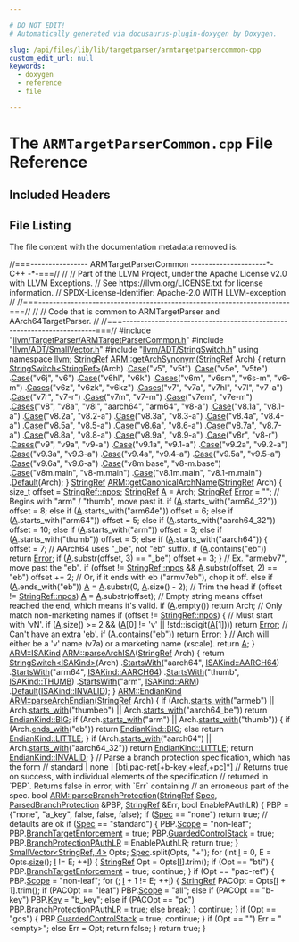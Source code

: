 ```yaml
---

# DO NOT EDIT!
# Automatically generated via docusaurus-plugin-doxygen by Doxygen.

slug: /api/files/lib/lib/targetparser/armtargetparsercommon-cpp
custom_edit_url: null
keywords:
  - doxygen
  - reference
  - file

---
```





# The `ARMTargetParserCommon.cpp` File Reference

<DoxygenPage pluginConfig={pluginConfig}>



## Included Headers

<IncludesList>
<IncludesListItem
  filePath="llvm/TargetParser/ARMTargetParserCommon.h"
  permalink="/docs/api/files/include/include/llvm/include/llvm/targetparser/armtargetparsercommon-h"
  isLocal="true" />
<IncludesListItem
  filePath="llvm/ADT/SmallVector.h"
  permalink="/docs/api/files/include/include/llvm/include/llvm/adt/smallvector-h"
  isLocal="true" />
<IncludesListItem
  filePath="llvm/ADT/StringSwitch.h"
  permalink="/docs/api/files/include/include/llvm/include/llvm/adt/stringswitch-h"
  isLocal="true" />
</IncludesList>


## File Listing

The file content with the documentation metadata removed is:

<ProgramListing>

<Link id="l00001" /><CodeLine lineNumber="1"><span class="doxyHighlightComment">//===---------------- ARMTargetParserCommon ---------------------&#42;- C++ -&#42;-===//</span></CodeLine>
<Link id="l00002" /><CodeLine lineNumber="2"><span class="doxyHighlightComment">//</span></CodeLine>
<Link id="l00003" /><CodeLine lineNumber="3"><span class="doxyHighlightComment">// Part of the LLVM Project, under the Apache License v2.0 with LLVM Exceptions.</span></CodeLine>
<Link id="l00004" /><CodeLine lineNumber="4"><span class="doxyHighlightComment">// See https://llvm.org/LICENSE.txt for license information.</span></CodeLine>
<Link id="l00005" /><CodeLine lineNumber="5"><span class="doxyHighlightComment">// SPDX-License-Identifier: Apache-2.0 WITH LLVM-exception</span></CodeLine>
<Link id="l00006" /><CodeLine lineNumber="6"><span class="doxyHighlightComment">//</span></CodeLine>
<Link id="l00007" /><CodeLine lineNumber="7"><span class="doxyHighlightComment">//===----------------------------------------------------------------------===//</span></CodeLine>
<Link id="l00008" /><CodeLine lineNumber="8"><span class="doxyHighlightComment">//</span></CodeLine>
<Link id="l00009" /><CodeLine lineNumber="9"><span class="doxyHighlightComment">// Code that is common to ARMTargetParser and AArch64TargetParser.</span></CodeLine>
<Link id="l00010" /><CodeLine lineNumber="10"><span class="doxyHighlightComment">//</span></CodeLine>
<Link id="l00011" /><CodeLine lineNumber="11"><span class="doxyHighlightComment">//===----------------------------------------------------------------------===//</span></CodeLine>
<Link id="l00012" /><CodeLine lineNumber="12"></CodeLine>
<Link id="l00013" /><CodeLine lineNumber="13"><span class="doxyHighlightPreprocessor">#include &quot;<a href="/docs/api/files/include/include/llvm/include/llvm/targetparser/armtargetparsercommon-h">llvm/TargetParser/ARMTargetParserCommon.h</a>&quot;</span></CodeLine>
<Link id="l00014" /><CodeLine lineNumber="14"><span class="doxyHighlightPreprocessor">#include &quot;<a href="/docs/api/files/include/include/llvm/include/llvm/adt/smallvector-h">llvm/ADT/SmallVector.h</a>&quot;</span></CodeLine>
<Link id="l00015" /><CodeLine lineNumber="15"><span class="doxyHighlightPreprocessor">#include &quot;<a href="/docs/api/files/include/include/llvm/include/llvm/adt/stringswitch-h">llvm/ADT/StringSwitch.h</a>&quot;</span></CodeLine>
<Link id="l00016" /><CodeLine lineNumber="16"></CodeLine>
<Link id="l00017" /><CodeLine lineNumber="17"><span class="doxyHighlightKeyword">using namespace </span><span class="doxyHighlight"><a href="/docs/api/namespaces/llvm">llvm</a>;</span></CodeLine>
<Link id="l00018" /><CodeLine lineNumber="18"></CodeLine>
<Link id="l00019" /><CodeLine lineNumber="19" lineLink="/docs/api/namespaces/llvm/arm/#a7eedaf9c3e17742875752a729cab56f7"><span class="doxyHighlight"><a href="/docs/api/classes/llvm/stringref">StringRef</a> <a href="/docs/api/namespaces/llvm/arm/#a7eedaf9c3e17742875752a729cab56f7">ARM::getArchSynonym</a>(<a href="/docs/api/classes/llvm/stringref">StringRef</a> Arch) &#123;</span></CodeLine>
<Link id="l00020" /><CodeLine lineNumber="20"><span class="doxyHighlight">  </span><span class="doxyHighlightKeywordFlow">return</span><span class="doxyHighlight"> <a href="/docs/api/classes/llvm/stringswitch">StringSwitch&lt;StringRef&gt;</a>(Arch)</span></CodeLine>
<Link id="l00021" /><CodeLine lineNumber="21"><span class="doxyHighlight">      .<a href="/docs/api/classes/llvm/stringswitch/#a3de12858bdbbd0b3da179d508ff2be75">Case</a>(</span><span class="doxyHighlightStringLiteral">&quot;v5&quot;</span><span class="doxyHighlight">, </span><span class="doxyHighlightStringLiteral">&quot;v5t&quot;</span><span class="doxyHighlight">)</span></CodeLine>
<Link id="l00022" /><CodeLine lineNumber="22"><span class="doxyHighlight">      .<a href="/docs/api/classes/llvm/stringswitch/#a3de12858bdbbd0b3da179d508ff2be75">Case</a>(</span><span class="doxyHighlightStringLiteral">&quot;v5e&quot;</span><span class="doxyHighlight">, </span><span class="doxyHighlightStringLiteral">&quot;v5te&quot;</span><span class="doxyHighlight">)</span></CodeLine>
<Link id="l00023" /><CodeLine lineNumber="23"><span class="doxyHighlight">      .<a href="/docs/api/classes/llvm/stringswitch/#a3de12858bdbbd0b3da179d508ff2be75">Case</a>(</span><span class="doxyHighlightStringLiteral">&quot;v6j&quot;</span><span class="doxyHighlight">, </span><span class="doxyHighlightStringLiteral">&quot;v6&quot;</span><span class="doxyHighlight">)</span></CodeLine>
<Link id="l00024" /><CodeLine lineNumber="24"><span class="doxyHighlight">      .<a href="/docs/api/classes/llvm/stringswitch/#a3de12858bdbbd0b3da179d508ff2be75">Case</a>(</span><span class="doxyHighlightStringLiteral">&quot;v6hl&quot;</span><span class="doxyHighlight">, </span><span class="doxyHighlightStringLiteral">&quot;v6k&quot;</span><span class="doxyHighlight">)</span></CodeLine>
<Link id="l00025" /><CodeLine lineNumber="25"><span class="doxyHighlight">      .<a href="/docs/api/classes/llvm/stringswitch/#aa13f802513b39e1e2a7650011e5651d7">Cases</a>(</span><span class="doxyHighlightStringLiteral">&quot;v6m&quot;</span><span class="doxyHighlight">, </span><span class="doxyHighlightStringLiteral">&quot;v6sm&quot;</span><span class="doxyHighlight">, </span><span class="doxyHighlightStringLiteral">&quot;v6s-m&quot;</span><span class="doxyHighlight">, </span><span class="doxyHighlightStringLiteral">&quot;v6-m&quot;</span><span class="doxyHighlight">)</span></CodeLine>
<Link id="l00026" /><CodeLine lineNumber="26"><span class="doxyHighlight">      .<a href="/docs/api/classes/llvm/stringswitch/#aa13f802513b39e1e2a7650011e5651d7">Cases</a>(</span><span class="doxyHighlightStringLiteral">&quot;v6z&quot;</span><span class="doxyHighlight">, </span><span class="doxyHighlightStringLiteral">&quot;v6zk&quot;</span><span class="doxyHighlight">, </span><span class="doxyHighlightStringLiteral">&quot;v6kz&quot;</span><span class="doxyHighlight">)</span></CodeLine>
<Link id="l00027" /><CodeLine lineNumber="27"><span class="doxyHighlight">      .<a href="/docs/api/classes/llvm/stringswitch/#aa13f802513b39e1e2a7650011e5651d7">Cases</a>(</span><span class="doxyHighlightStringLiteral">&quot;v7&quot;</span><span class="doxyHighlight">, </span><span class="doxyHighlightStringLiteral">&quot;v7a&quot;</span><span class="doxyHighlight">, </span><span class="doxyHighlightStringLiteral">&quot;v7hl&quot;</span><span class="doxyHighlight">, </span><span class="doxyHighlightStringLiteral">&quot;v7l&quot;</span><span class="doxyHighlight">, </span><span class="doxyHighlightStringLiteral">&quot;v7-a&quot;</span><span class="doxyHighlight">)</span></CodeLine>
<Link id="l00028" /><CodeLine lineNumber="28"><span class="doxyHighlight">      .<a href="/docs/api/classes/llvm/stringswitch/#a3de12858bdbbd0b3da179d508ff2be75">Case</a>(</span><span class="doxyHighlightStringLiteral">&quot;v7r&quot;</span><span class="doxyHighlight">, </span><span class="doxyHighlightStringLiteral">&quot;v7-r&quot;</span><span class="doxyHighlight">)</span></CodeLine>
<Link id="l00029" /><CodeLine lineNumber="29"><span class="doxyHighlight">      .<a href="/docs/api/classes/llvm/stringswitch/#a3de12858bdbbd0b3da179d508ff2be75">Case</a>(</span><span class="doxyHighlightStringLiteral">&quot;v7m&quot;</span><span class="doxyHighlight">, </span><span class="doxyHighlightStringLiteral">&quot;v7-m&quot;</span><span class="doxyHighlight">)</span></CodeLine>
<Link id="l00030" /><CodeLine lineNumber="30"><span class="doxyHighlight">      .<a href="/docs/api/classes/llvm/stringswitch/#a3de12858bdbbd0b3da179d508ff2be75">Case</a>(</span><span class="doxyHighlightStringLiteral">&quot;v7em&quot;</span><span class="doxyHighlight">, </span><span class="doxyHighlightStringLiteral">&quot;v7e-m&quot;</span><span class="doxyHighlight">)</span></CodeLine>
<Link id="l00031" /><CodeLine lineNumber="31"><span class="doxyHighlight">      .<a href="/docs/api/classes/llvm/stringswitch/#aa13f802513b39e1e2a7650011e5651d7">Cases</a>(</span><span class="doxyHighlightStringLiteral">&quot;v8&quot;</span><span class="doxyHighlight">, </span><span class="doxyHighlightStringLiteral">&quot;v8a&quot;</span><span class="doxyHighlight">, </span><span class="doxyHighlightStringLiteral">&quot;v8l&quot;</span><span class="doxyHighlight">, </span><span class="doxyHighlightStringLiteral">&quot;aarch64&quot;</span><span class="doxyHighlight">, </span><span class="doxyHighlightStringLiteral">&quot;arm64&quot;</span><span class="doxyHighlight">, </span><span class="doxyHighlightStringLiteral">&quot;v8-a&quot;</span><span class="doxyHighlight">)</span></CodeLine>
<Link id="l00032" /><CodeLine lineNumber="32"><span class="doxyHighlight">      .<a href="/docs/api/classes/llvm/stringswitch/#a3de12858bdbbd0b3da179d508ff2be75">Case</a>(</span><span class="doxyHighlightStringLiteral">&quot;v8.1a&quot;</span><span class="doxyHighlight">, </span><span class="doxyHighlightStringLiteral">&quot;v8.1-a&quot;</span><span class="doxyHighlight">)</span></CodeLine>
<Link id="l00033" /><CodeLine lineNumber="33"><span class="doxyHighlight">      .<a href="/docs/api/classes/llvm/stringswitch/#a3de12858bdbbd0b3da179d508ff2be75">Case</a>(</span><span class="doxyHighlightStringLiteral">&quot;v8.2a&quot;</span><span class="doxyHighlight">, </span><span class="doxyHighlightStringLiteral">&quot;v8.2-a&quot;</span><span class="doxyHighlight">)</span></CodeLine>
<Link id="l00034" /><CodeLine lineNumber="34"><span class="doxyHighlight">      .<a href="/docs/api/classes/llvm/stringswitch/#a3de12858bdbbd0b3da179d508ff2be75">Case</a>(</span><span class="doxyHighlightStringLiteral">&quot;v8.3a&quot;</span><span class="doxyHighlight">, </span><span class="doxyHighlightStringLiteral">&quot;v8.3-a&quot;</span><span class="doxyHighlight">)</span></CodeLine>
<Link id="l00035" /><CodeLine lineNumber="35"><span class="doxyHighlight">      .<a href="/docs/api/classes/llvm/stringswitch/#a3de12858bdbbd0b3da179d508ff2be75">Case</a>(</span><span class="doxyHighlightStringLiteral">&quot;v8.4a&quot;</span><span class="doxyHighlight">, </span><span class="doxyHighlightStringLiteral">&quot;v8.4-a&quot;</span><span class="doxyHighlight">)</span></CodeLine>
<Link id="l00036" /><CodeLine lineNumber="36"><span class="doxyHighlight">      .<a href="/docs/api/classes/llvm/stringswitch/#a3de12858bdbbd0b3da179d508ff2be75">Case</a>(</span><span class="doxyHighlightStringLiteral">&quot;v8.5a&quot;</span><span class="doxyHighlight">, </span><span class="doxyHighlightStringLiteral">&quot;v8.5-a&quot;</span><span class="doxyHighlight">)</span></CodeLine>
<Link id="l00037" /><CodeLine lineNumber="37"><span class="doxyHighlight">      .<a href="/docs/api/classes/llvm/stringswitch/#a3de12858bdbbd0b3da179d508ff2be75">Case</a>(</span><span class="doxyHighlightStringLiteral">&quot;v8.6a&quot;</span><span class="doxyHighlight">, </span><span class="doxyHighlightStringLiteral">&quot;v8.6-a&quot;</span><span class="doxyHighlight">)</span></CodeLine>
<Link id="l00038" /><CodeLine lineNumber="38"><span class="doxyHighlight">      .<a href="/docs/api/classes/llvm/stringswitch/#a3de12858bdbbd0b3da179d508ff2be75">Case</a>(</span><span class="doxyHighlightStringLiteral">&quot;v8.7a&quot;</span><span class="doxyHighlight">, </span><span class="doxyHighlightStringLiteral">&quot;v8.7-a&quot;</span><span class="doxyHighlight">)</span></CodeLine>
<Link id="l00039" /><CodeLine lineNumber="39"><span class="doxyHighlight">      .<a href="/docs/api/classes/llvm/stringswitch/#a3de12858bdbbd0b3da179d508ff2be75">Case</a>(</span><span class="doxyHighlightStringLiteral">&quot;v8.8a&quot;</span><span class="doxyHighlight">, </span><span class="doxyHighlightStringLiteral">&quot;v8.8-a&quot;</span><span class="doxyHighlight">)</span></CodeLine>
<Link id="l00040" /><CodeLine lineNumber="40"><span class="doxyHighlight">      .<a href="/docs/api/classes/llvm/stringswitch/#a3de12858bdbbd0b3da179d508ff2be75">Case</a>(</span><span class="doxyHighlightStringLiteral">&quot;v8.9a&quot;</span><span class="doxyHighlight">, </span><span class="doxyHighlightStringLiteral">&quot;v8.9-a&quot;</span><span class="doxyHighlight">)</span></CodeLine>
<Link id="l00041" /><CodeLine lineNumber="41"><span class="doxyHighlight">      .<a href="/docs/api/classes/llvm/stringswitch/#a3de12858bdbbd0b3da179d508ff2be75">Case</a>(</span><span class="doxyHighlightStringLiteral">&quot;v8r&quot;</span><span class="doxyHighlight">, </span><span class="doxyHighlightStringLiteral">&quot;v8-r&quot;</span><span class="doxyHighlight">)</span></CodeLine>
<Link id="l00042" /><CodeLine lineNumber="42"><span class="doxyHighlight">      .<a href="/docs/api/classes/llvm/stringswitch/#aa13f802513b39e1e2a7650011e5651d7">Cases</a>(</span><span class="doxyHighlightStringLiteral">&quot;v9&quot;</span><span class="doxyHighlight">, </span><span class="doxyHighlightStringLiteral">&quot;v9a&quot;</span><span class="doxyHighlight">, </span><span class="doxyHighlightStringLiteral">&quot;v9-a&quot;</span><span class="doxyHighlight">)</span></CodeLine>
<Link id="l00043" /><CodeLine lineNumber="43"><span class="doxyHighlight">      .<a href="/docs/api/classes/llvm/stringswitch/#a3de12858bdbbd0b3da179d508ff2be75">Case</a>(</span><span class="doxyHighlightStringLiteral">&quot;v9.1a&quot;</span><span class="doxyHighlight">, </span><span class="doxyHighlightStringLiteral">&quot;v9.1-a&quot;</span><span class="doxyHighlight">)</span></CodeLine>
<Link id="l00044" /><CodeLine lineNumber="44"><span class="doxyHighlight">      .<a href="/docs/api/classes/llvm/stringswitch/#a3de12858bdbbd0b3da179d508ff2be75">Case</a>(</span><span class="doxyHighlightStringLiteral">&quot;v9.2a&quot;</span><span class="doxyHighlight">, </span><span class="doxyHighlightStringLiteral">&quot;v9.2-a&quot;</span><span class="doxyHighlight">)</span></CodeLine>
<Link id="l00045" /><CodeLine lineNumber="45"><span class="doxyHighlight">      .<a href="/docs/api/classes/llvm/stringswitch/#a3de12858bdbbd0b3da179d508ff2be75">Case</a>(</span><span class="doxyHighlightStringLiteral">&quot;v9.3a&quot;</span><span class="doxyHighlight">, </span><span class="doxyHighlightStringLiteral">&quot;v9.3-a&quot;</span><span class="doxyHighlight">)</span></CodeLine>
<Link id="l00046" /><CodeLine lineNumber="46"><span class="doxyHighlight">      .<a href="/docs/api/classes/llvm/stringswitch/#a3de12858bdbbd0b3da179d508ff2be75">Case</a>(</span><span class="doxyHighlightStringLiteral">&quot;v9.4a&quot;</span><span class="doxyHighlight">, </span><span class="doxyHighlightStringLiteral">&quot;v9.4-a&quot;</span><span class="doxyHighlight">)</span></CodeLine>
<Link id="l00047" /><CodeLine lineNumber="47"><span class="doxyHighlight">      .<a href="/docs/api/classes/llvm/stringswitch/#a3de12858bdbbd0b3da179d508ff2be75">Case</a>(</span><span class="doxyHighlightStringLiteral">&quot;v9.5a&quot;</span><span class="doxyHighlight">, </span><span class="doxyHighlightStringLiteral">&quot;v9.5-a&quot;</span><span class="doxyHighlight">)</span></CodeLine>
<Link id="l00048" /><CodeLine lineNumber="48"><span class="doxyHighlight">      .<a href="/docs/api/classes/llvm/stringswitch/#a3de12858bdbbd0b3da179d508ff2be75">Case</a>(</span><span class="doxyHighlightStringLiteral">&quot;v9.6a&quot;</span><span class="doxyHighlight">, </span><span class="doxyHighlightStringLiteral">&quot;v9.6-a&quot;</span><span class="doxyHighlight">)</span></CodeLine>
<Link id="l00049" /><CodeLine lineNumber="49"><span class="doxyHighlight">      .<a href="/docs/api/classes/llvm/stringswitch/#a3de12858bdbbd0b3da179d508ff2be75">Case</a>(</span><span class="doxyHighlightStringLiteral">&quot;v8m.base&quot;</span><span class="doxyHighlight">, </span><span class="doxyHighlightStringLiteral">&quot;v8-m.base&quot;</span><span class="doxyHighlight">)</span></CodeLine>
<Link id="l00050" /><CodeLine lineNumber="50"><span class="doxyHighlight">      .<a href="/docs/api/classes/llvm/stringswitch/#a3de12858bdbbd0b3da179d508ff2be75">Case</a>(</span><span class="doxyHighlightStringLiteral">&quot;v8m.main&quot;</span><span class="doxyHighlight">, </span><span class="doxyHighlightStringLiteral">&quot;v8-m.main&quot;</span><span class="doxyHighlight">)</span></CodeLine>
<Link id="l00051" /><CodeLine lineNumber="51"><span class="doxyHighlight">      .<a href="/docs/api/classes/llvm/stringswitch/#a3de12858bdbbd0b3da179d508ff2be75">Case</a>(</span><span class="doxyHighlightStringLiteral">&quot;v8.1m.main&quot;</span><span class="doxyHighlight">, </span><span class="doxyHighlightStringLiteral">&quot;v8.1-m.main&quot;</span><span class="doxyHighlight">)</span></CodeLine>
<Link id="l00052" /><CodeLine lineNumber="52"><span class="doxyHighlight">      .<a href="/docs/api/classes/llvm/stringswitch/#a7f0e82e8a818ca43926fceb49be81661">Default</a>(Arch);</span></CodeLine>
<Link id="l00053" /><CodeLine lineNumber="53"><span class="doxyHighlight">&#125;</span></CodeLine>
<Link id="l00054" /><CodeLine lineNumber="54"></CodeLine>
<Link id="l00055" /><CodeLine lineNumber="55" lineLink="/docs/api/namespaces/llvm/arm/#a115dd532d6538ed40f42a625343126cc"><span class="doxyHighlight"><a href="/docs/api/classes/llvm/stringref">StringRef</a> <a href="/docs/api/namespaces/llvm/arm/#a115dd532d6538ed40f42a625343126cc">ARM::getCanonicalArchName</a>(<a href="/docs/api/classes/llvm/stringref">StringRef</a> Arch) &#123;</span></CodeLine>
<Link id="l00056" /><CodeLine lineNumber="56"><span class="doxyHighlight">  </span><span class="doxyHighlightKeywordType">size&#95;t</span><span class="doxyHighlight"> offset = <a href="/docs/api/classes/llvm/stringref/#ad0f54a163ac500b144590640c6f1eb6b">StringRef::npos</a>;</span></CodeLine>
<Link id="l00057" /><CodeLine lineNumber="57"><span class="doxyHighlight">  <a href="/docs/api/classes/llvm/stringref">StringRef</a> <a href="/docs/api/namespaces/llvm/arm/#ac2456158e5acb44477d8ecfa2d04dbdea7fc56270e7a70fa81a5935b72eacbe29">A</a> = Arch;</span></CodeLine>
<Link id="l00058" /><CodeLine lineNumber="58"><span class="doxyHighlight">  <a href="/docs/api/classes/llvm/stringref">StringRef</a> <a href="/docs/api/classes/llvm/error">Error</a> = </span><span class="doxyHighlightStringLiteral">&quot;&quot;</span><span class="doxyHighlight">;</span></CodeLine>
<Link id="l00059" /><CodeLine lineNumber="59"></CodeLine>
<Link id="l00060" /><CodeLine lineNumber="60"><span class="doxyHighlight">  </span><span class="doxyHighlightComment">// Begins with &quot;arm&quot; / &quot;thumb&quot;, move past it.</span></CodeLine>
<Link id="l00061" /><CodeLine lineNumber="61"><span class="doxyHighlight">  </span><span class="doxyHighlightKeywordFlow">if</span><span class="doxyHighlight"> (<a href="/docs/api/namespaces/llvm/arm/#ac2456158e5acb44477d8ecfa2d04dbdea7fc56270e7a70fa81a5935b72eacbe29">A</a>.starts&#95;with(</span><span class="doxyHighlightStringLiteral">&quot;arm64&#95;32&quot;</span><span class="doxyHighlight">))</span></CodeLine>
<Link id="l00062" /><CodeLine lineNumber="62"><span class="doxyHighlight">    offset = 8;</span></CodeLine>
<Link id="l00063" /><CodeLine lineNumber="63"><span class="doxyHighlight">  </span><span class="doxyHighlightKeywordFlow">else</span><span class="doxyHighlight"> </span><span class="doxyHighlightKeywordFlow">if</span><span class="doxyHighlight"> (<a href="/docs/api/namespaces/llvm/arm/#ac2456158e5acb44477d8ecfa2d04dbdea7fc56270e7a70fa81a5935b72eacbe29">A</a>.starts&#95;with(</span><span class="doxyHighlightStringLiteral">&quot;arm64e&quot;</span><span class="doxyHighlight">))</span></CodeLine>
<Link id="l00064" /><CodeLine lineNumber="64"><span class="doxyHighlight">    offset = 6;</span></CodeLine>
<Link id="l00065" /><CodeLine lineNumber="65"><span class="doxyHighlight">  </span><span class="doxyHighlightKeywordFlow">else</span><span class="doxyHighlight"> </span><span class="doxyHighlightKeywordFlow">if</span><span class="doxyHighlight"> (<a href="/docs/api/namespaces/llvm/arm/#ac2456158e5acb44477d8ecfa2d04dbdea7fc56270e7a70fa81a5935b72eacbe29">A</a>.starts&#95;with(</span><span class="doxyHighlightStringLiteral">&quot;arm64&quot;</span><span class="doxyHighlight">))</span></CodeLine>
<Link id="l00066" /><CodeLine lineNumber="66"><span class="doxyHighlight">    offset = 5;</span></CodeLine>
<Link id="l00067" /><CodeLine lineNumber="67"><span class="doxyHighlight">  </span><span class="doxyHighlightKeywordFlow">else</span><span class="doxyHighlight"> </span><span class="doxyHighlightKeywordFlow">if</span><span class="doxyHighlight"> (<a href="/docs/api/namespaces/llvm/arm/#ac2456158e5acb44477d8ecfa2d04dbdea7fc56270e7a70fa81a5935b72eacbe29">A</a>.starts&#95;with(</span><span class="doxyHighlightStringLiteral">&quot;aarch64&#95;32&quot;</span><span class="doxyHighlight">))</span></CodeLine>
<Link id="l00068" /><CodeLine lineNumber="68"><span class="doxyHighlight">    offset = 10;</span></CodeLine>
<Link id="l00069" /><CodeLine lineNumber="69"><span class="doxyHighlight">  </span><span class="doxyHighlightKeywordFlow">else</span><span class="doxyHighlight"> </span><span class="doxyHighlightKeywordFlow">if</span><span class="doxyHighlight"> (<a href="/docs/api/namespaces/llvm/arm/#ac2456158e5acb44477d8ecfa2d04dbdea7fc56270e7a70fa81a5935b72eacbe29">A</a>.starts&#95;with(</span><span class="doxyHighlightStringLiteral">&quot;arm&quot;</span><span class="doxyHighlight">))</span></CodeLine>
<Link id="l00070" /><CodeLine lineNumber="70"><span class="doxyHighlight">    offset = 3;</span></CodeLine>
<Link id="l00071" /><CodeLine lineNumber="71"><span class="doxyHighlight">  </span><span class="doxyHighlightKeywordFlow">else</span><span class="doxyHighlight"> </span><span class="doxyHighlightKeywordFlow">if</span><span class="doxyHighlight"> (<a href="/docs/api/namespaces/llvm/arm/#ac2456158e5acb44477d8ecfa2d04dbdea7fc56270e7a70fa81a5935b72eacbe29">A</a>.starts&#95;with(</span><span class="doxyHighlightStringLiteral">&quot;thumb&quot;</span><span class="doxyHighlight">))</span></CodeLine>
<Link id="l00072" /><CodeLine lineNumber="72"><span class="doxyHighlight">    offset = 5;</span></CodeLine>
<Link id="l00073" /><CodeLine lineNumber="73"><span class="doxyHighlight">  </span><span class="doxyHighlightKeywordFlow">else</span><span class="doxyHighlight"> </span><span class="doxyHighlightKeywordFlow">if</span><span class="doxyHighlight"> (<a href="/docs/api/namespaces/llvm/arm/#ac2456158e5acb44477d8ecfa2d04dbdea7fc56270e7a70fa81a5935b72eacbe29">A</a>.starts&#95;with(</span><span class="doxyHighlightStringLiteral">&quot;aarch64&quot;</span><span class="doxyHighlight">)) &#123;</span></CodeLine>
<Link id="l00074" /><CodeLine lineNumber="74"><span class="doxyHighlight">    offset = 7;</span></CodeLine>
<Link id="l00075" /><CodeLine lineNumber="75"><span class="doxyHighlight">    </span><span class="doxyHighlightComment">// AArch64 uses &quot;&#95;be&quot;, not &quot;eb&quot; suffix.</span></CodeLine>
<Link id="l00076" /><CodeLine lineNumber="76"><span class="doxyHighlight">    </span><span class="doxyHighlightKeywordFlow">if</span><span class="doxyHighlight"> (<a href="/docs/api/namespaces/llvm/arm/#ac2456158e5acb44477d8ecfa2d04dbdea7fc56270e7a70fa81a5935b72eacbe29">A</a>.contains(</span><span class="doxyHighlightStringLiteral">&quot;eb&quot;</span><span class="doxyHighlight">))</span></CodeLine>
<Link id="l00077" /><CodeLine lineNumber="77"><span class="doxyHighlight">      </span><span class="doxyHighlightKeywordFlow">return</span><span class="doxyHighlight"> <a href="/docs/api/classes/llvm/error">Error</a>;</span></CodeLine>
<Link id="l00078" /><CodeLine lineNumber="78"><span class="doxyHighlight">    </span><span class="doxyHighlightKeywordFlow">if</span><span class="doxyHighlight"> (<a href="/docs/api/namespaces/llvm/arm/#ac2456158e5acb44477d8ecfa2d04dbdea7fc56270e7a70fa81a5935b72eacbe29">A</a>.substr(offset, 3) == </span><span class="doxyHighlightStringLiteral">&quot;&#95;be&quot;</span><span class="doxyHighlight">)</span></CodeLine>
<Link id="l00079" /><CodeLine lineNumber="79"><span class="doxyHighlight">      offset += 3;</span></CodeLine>
<Link id="l00080" /><CodeLine lineNumber="80"><span class="doxyHighlight">  &#125;</span></CodeLine>
<Link id="l00081" /><CodeLine lineNumber="81"></CodeLine>
<Link id="l00082" /><CodeLine lineNumber="82"><span class="doxyHighlight">  </span><span class="doxyHighlightComment">// Ex. &quot;armebv7&quot;, move past the &quot;eb&quot;.</span></CodeLine>
<Link id="l00083" /><CodeLine lineNumber="83"><span class="doxyHighlight">  </span><span class="doxyHighlightKeywordFlow">if</span><span class="doxyHighlight"> (offset != <a href="/docs/api/classes/llvm/stringref/#ad0f54a163ac500b144590640c6f1eb6b">StringRef::npos</a> &amp;&amp; <a href="/docs/api/namespaces/llvm/arm/#ac2456158e5acb44477d8ecfa2d04dbdea7fc56270e7a70fa81a5935b72eacbe29">A</a>.substr(offset, 2) == </span><span class="doxyHighlightStringLiteral">&quot;eb&quot;</span><span class="doxyHighlight">)</span></CodeLine>
<Link id="l00084" /><CodeLine lineNumber="84"><span class="doxyHighlight">    offset += 2;</span></CodeLine>
<Link id="l00085" /><CodeLine lineNumber="85"><span class="doxyHighlight">  </span><span class="doxyHighlightComment">// Or, if it ends with eb (&quot;armv7eb&quot;), chop it off.</span></CodeLine>
<Link id="l00086" /><CodeLine lineNumber="86"><span class="doxyHighlight">  </span><span class="doxyHighlightKeywordFlow">else</span><span class="doxyHighlight"> </span><span class="doxyHighlightKeywordFlow">if</span><span class="doxyHighlight"> (<a href="/docs/api/namespaces/llvm/arm/#ac2456158e5acb44477d8ecfa2d04dbdea7fc56270e7a70fa81a5935b72eacbe29">A</a>.ends&#95;with(</span><span class="doxyHighlightStringLiteral">&quot;eb&quot;</span><span class="doxyHighlight">))</span></CodeLine>
<Link id="l00087" /><CodeLine lineNumber="87"><span class="doxyHighlight">    <a href="/docs/api/namespaces/llvm/arm/#ac2456158e5acb44477d8ecfa2d04dbdea7fc56270e7a70fa81a5935b72eacbe29">A</a> = <a href="/docs/api/namespaces/llvm/arm/#ac2456158e5acb44477d8ecfa2d04dbdea7fc56270e7a70fa81a5935b72eacbe29">A</a>.substr(0, <a href="/docs/api/namespaces/llvm/arm/#ac2456158e5acb44477d8ecfa2d04dbdea7fc56270e7a70fa81a5935b72eacbe29">A</a>.size() - 2);</span></CodeLine>
<Link id="l00088" /><CodeLine lineNumber="88"><span class="doxyHighlight">  </span><span class="doxyHighlightComment">// Trim the head</span></CodeLine>
<Link id="l00089" /><CodeLine lineNumber="89"><span class="doxyHighlight">  </span><span class="doxyHighlightKeywordFlow">if</span><span class="doxyHighlight"> (offset != <a href="/docs/api/classes/llvm/stringref/#ad0f54a163ac500b144590640c6f1eb6b">StringRef::npos</a>)</span></CodeLine>
<Link id="l00090" /><CodeLine lineNumber="90"><span class="doxyHighlight">    <a href="/docs/api/namespaces/llvm/arm/#ac2456158e5acb44477d8ecfa2d04dbdea7fc56270e7a70fa81a5935b72eacbe29">A</a> = <a href="/docs/api/namespaces/llvm/arm/#ac2456158e5acb44477d8ecfa2d04dbdea7fc56270e7a70fa81a5935b72eacbe29">A</a>.substr(offset);</span></CodeLine>
<Link id="l00091" /><CodeLine lineNumber="91"></CodeLine>
<Link id="l00092" /><CodeLine lineNumber="92"><span class="doxyHighlight">  </span><span class="doxyHighlightComment">// Empty string means offset reached the end, which means it&#39;s valid.</span></CodeLine>
<Link id="l00093" /><CodeLine lineNumber="93"><span class="doxyHighlight">  </span><span class="doxyHighlightKeywordFlow">if</span><span class="doxyHighlight"> (<a href="/docs/api/namespaces/llvm/arm/#ac2456158e5acb44477d8ecfa2d04dbdea7fc56270e7a70fa81a5935b72eacbe29">A</a>.empty())</span></CodeLine>
<Link id="l00094" /><CodeLine lineNumber="94"><span class="doxyHighlight">    </span><span class="doxyHighlightKeywordFlow">return</span><span class="doxyHighlight"> Arch;</span></CodeLine>
<Link id="l00095" /><CodeLine lineNumber="95"></CodeLine>
<Link id="l00096" /><CodeLine lineNumber="96"><span class="doxyHighlight">  </span><span class="doxyHighlightComment">// Only match non-marketing names</span></CodeLine>
<Link id="l00097" /><CodeLine lineNumber="97"><span class="doxyHighlight">  </span><span class="doxyHighlightKeywordFlow">if</span><span class="doxyHighlight"> (offset != <a href="/docs/api/classes/llvm/stringref/#ad0f54a163ac500b144590640c6f1eb6b">StringRef::npos</a>) &#123;</span></CodeLine>
<Link id="l00098" /><CodeLine lineNumber="98"><span class="doxyHighlight">    </span><span class="doxyHighlightComment">// Must start with &#39;vN&#39;.</span></CodeLine>
<Link id="l00099" /><CodeLine lineNumber="99"><span class="doxyHighlight">    </span><span class="doxyHighlightKeywordFlow">if</span><span class="doxyHighlight"> (<a href="/docs/api/namespaces/llvm/arm/#ac2456158e5acb44477d8ecfa2d04dbdea7fc56270e7a70fa81a5935b72eacbe29">A</a>.size() &gt;= 2 &amp;&amp; (<a href="/docs/api/namespaces/llvm/arm/#ac2456158e5acb44477d8ecfa2d04dbdea7fc56270e7a70fa81a5935b72eacbe29">A</a>&#91;0&#93; != </span><span class="doxyHighlightCharLiteral">&#39;v&#39;</span><span class="doxyHighlight"> || !std::isdigit(<a href="/docs/api/namespaces/llvm/arm/#ac2456158e5acb44477d8ecfa2d04dbdea7fc56270e7a70fa81a5935b72eacbe29">A</a>&#91;1&#93;)))</span></CodeLine>
<Link id="l00100" /><CodeLine lineNumber="100"><span class="doxyHighlight">      </span><span class="doxyHighlightKeywordFlow">return</span><span class="doxyHighlight"> <a href="/docs/api/classes/llvm/error">Error</a>;</span></CodeLine>
<Link id="l00101" /><CodeLine lineNumber="101"><span class="doxyHighlight">    </span><span class="doxyHighlightComment">// Can&#39;t have an extra &#39;eb&#39;.</span></CodeLine>
<Link id="l00102" /><CodeLine lineNumber="102"><span class="doxyHighlight">    </span><span class="doxyHighlightKeywordFlow">if</span><span class="doxyHighlight"> (<a href="/docs/api/namespaces/llvm/arm/#ac2456158e5acb44477d8ecfa2d04dbdea7fc56270e7a70fa81a5935b72eacbe29">A</a>.contains(</span><span class="doxyHighlightStringLiteral">&quot;eb&quot;</span><span class="doxyHighlight">))</span></CodeLine>
<Link id="l00103" /><CodeLine lineNumber="103"><span class="doxyHighlight">      </span><span class="doxyHighlightKeywordFlow">return</span><span class="doxyHighlight"> <a href="/docs/api/classes/llvm/error">Error</a>;</span></CodeLine>
<Link id="l00104" /><CodeLine lineNumber="104"><span class="doxyHighlight">  &#125;</span></CodeLine>
<Link id="l00105" /><CodeLine lineNumber="105"></CodeLine>
<Link id="l00106" /><CodeLine lineNumber="106"><span class="doxyHighlight">  </span><span class="doxyHighlightComment">// Arch will either be a &#39;v&#39; name (v7a) or a marketing name (xscale).</span></CodeLine>
<Link id="l00107" /><CodeLine lineNumber="107"><span class="doxyHighlight">  </span><span class="doxyHighlightKeywordFlow">return</span><span class="doxyHighlight"> <a href="/docs/api/namespaces/llvm/arm/#ac2456158e5acb44477d8ecfa2d04dbdea7fc56270e7a70fa81a5935b72eacbe29">A</a>;</span></CodeLine>
<Link id="l00108" /><CodeLine lineNumber="108"><span class="doxyHighlight">&#125;</span></CodeLine>
<Link id="l00109" /><CodeLine lineNumber="109"></CodeLine>
<Link id="l00110" /><CodeLine lineNumber="110" lineLink="/docs/api/namespaces/llvm/arm/#a1d5ed0bfc1c21767207fbd9c06aa68e9"><span class="doxyHighlight"><a href="/docs/api/namespaces/llvm/arm/#aa7c564eb9f55772c4e2f4d3c19974191">ARM::ISAKind</a> <a href="/docs/api/namespaces/llvm/arm/#a1d5ed0bfc1c21767207fbd9c06aa68e9">ARM::parseArchISA</a>(<a href="/docs/api/classes/llvm/stringref">StringRef</a> Arch) &#123;</span></CodeLine>
<Link id="l00111" /><CodeLine lineNumber="111"><span class="doxyHighlight">  </span><span class="doxyHighlightKeywordFlow">return</span><span class="doxyHighlight"> <a href="/docs/api/classes/llvm/stringswitch">StringSwitch&lt;ISAKind&gt;</a>(Arch)</span></CodeLine>
<Link id="l00112" /><CodeLine lineNumber="112"><span class="doxyHighlight">      .<a href="/docs/api/classes/llvm/stringswitch/#a88e653a89d15149cc7a68f88be360303">StartsWith</a>(</span><span class="doxyHighlightStringLiteral">&quot;aarch64&quot;</span><span class="doxyHighlight">, <a href="/docs/api/namespaces/llvm/arm/#aa7c564eb9f55772c4e2f4d3c19974191a036a8f756db6f6db7e1ed8f22a9f641e">ISAKind::AARCH64</a>)</span></CodeLine>
<Link id="l00113" /><CodeLine lineNumber="113"><span class="doxyHighlight">      .<a href="/docs/api/classes/llvm/stringswitch/#a88e653a89d15149cc7a68f88be360303">StartsWith</a>(</span><span class="doxyHighlightStringLiteral">&quot;arm64&quot;</span><span class="doxyHighlight">, <a href="/docs/api/namespaces/llvm/arm/#aa7c564eb9f55772c4e2f4d3c19974191a036a8f756db6f6db7e1ed8f22a9f641e">ISAKind::AARCH64</a>)</span></CodeLine>
<Link id="l00114" /><CodeLine lineNumber="114"><span class="doxyHighlight">      .<a href="/docs/api/classes/llvm/stringswitch/#a88e653a89d15149cc7a68f88be360303">StartsWith</a>(</span><span class="doxyHighlightStringLiteral">&quot;thumb&quot;</span><span class="doxyHighlight">, <a href="/docs/api/namespaces/llvm/arm/#aa7c564eb9f55772c4e2f4d3c19974191ae466500055d2302ad1956d15e96a129a">ISAKind::THUMB</a>)</span></CodeLine>
<Link id="l00115" /><CodeLine lineNumber="115"><span class="doxyHighlight">      .<a href="/docs/api/classes/llvm/stringswitch/#a88e653a89d15149cc7a68f88be360303">StartsWith</a>(</span><span class="doxyHighlightStringLiteral">&quot;arm&quot;</span><span class="doxyHighlight">, <a href="/docs/api/namespaces/llvm/arm/#aa7c564eb9f55772c4e2f4d3c19974191a47f45e65244c17ec9fa8771a5c6d60e1">ISAKind::ARM</a>)</span></CodeLine>
<Link id="l00116" /><CodeLine lineNumber="116"><span class="doxyHighlight">      .<a href="/docs/api/classes/llvm/stringswitch/#a7f0e82e8a818ca43926fceb49be81661">Default</a>(<a href="/docs/api/namespaces/llvm/arm/#aa7c564eb9f55772c4e2f4d3c19974191accc0377a8afbf50e7094f5c23a8af223">ISAKind::INVALID</a>);</span></CodeLine>
<Link id="l00117" /><CodeLine lineNumber="117"><span class="doxyHighlight">&#125;</span></CodeLine>
<Link id="l00118" /><CodeLine lineNumber="118"></CodeLine>
<Link id="l00119" /><CodeLine lineNumber="119" lineLink="/docs/api/namespaces/llvm/arm/#ac9eb980260cef7839596d3ca4d742905"><span class="doxyHighlight"><a href="/docs/api/namespaces/llvm/arm/#a744a4278ab4117a12d8d7bd90fa009d0">ARM::EndianKind</a> <a href="/docs/api/namespaces/llvm/arm/#ac9eb980260cef7839596d3ca4d742905">ARM::parseArchEndian</a>(<a href="/docs/api/classes/llvm/stringref">StringRef</a> Arch) &#123;</span></CodeLine>
<Link id="l00120" /><CodeLine lineNumber="120"><span class="doxyHighlight">  </span><span class="doxyHighlightKeywordFlow">if</span><span class="doxyHighlight"> (Arch.<a href="/docs/api/classes/llvm/stringref/#a2cd8968ff703aaeb395dcd63f6805ff1">starts&#95;with</a>(</span><span class="doxyHighlightStringLiteral">&quot;armeb&quot;</span><span class="doxyHighlight">) || Arch.<a href="/docs/api/classes/llvm/stringref/#a2cd8968ff703aaeb395dcd63f6805ff1">starts&#95;with</a>(</span><span class="doxyHighlightStringLiteral">&quot;thumbeb&quot;</span><span class="doxyHighlight">) ||</span></CodeLine>
<Link id="l00121" /><CodeLine lineNumber="121"><span class="doxyHighlight">      Arch.<a href="/docs/api/classes/llvm/stringref/#a2cd8968ff703aaeb395dcd63f6805ff1">starts&#95;with</a>(</span><span class="doxyHighlightStringLiteral">&quot;aarch64&#95;be&quot;</span><span class="doxyHighlight">))</span></CodeLine>
<Link id="l00122" /><CodeLine lineNumber="122"><span class="doxyHighlight">    </span><span class="doxyHighlightKeywordFlow">return</span><span class="doxyHighlight"> <a href="/docs/api/namespaces/llvm/arm/#a744a4278ab4117a12d8d7bd90fa009d0aa60c6c694491d75b439073b8cb05b139">EndianKind::BIG</a>;</span></CodeLine>
<Link id="l00123" /><CodeLine lineNumber="123"></CodeLine>
<Link id="l00124" /><CodeLine lineNumber="124"><span class="doxyHighlight">  </span><span class="doxyHighlightKeywordFlow">if</span><span class="doxyHighlight"> (Arch.<a href="/docs/api/classes/llvm/stringref/#a2cd8968ff703aaeb395dcd63f6805ff1">starts&#95;with</a>(</span><span class="doxyHighlightStringLiteral">&quot;arm&quot;</span><span class="doxyHighlight">) || Arch.<a href="/docs/api/classes/llvm/stringref/#a2cd8968ff703aaeb395dcd63f6805ff1">starts&#95;with</a>(</span><span class="doxyHighlightStringLiteral">&quot;thumb&quot;</span><span class="doxyHighlight">)) &#123;</span></CodeLine>
<Link id="l00125" /><CodeLine lineNumber="125"><span class="doxyHighlight">    </span><span class="doxyHighlightKeywordFlow">if</span><span class="doxyHighlight"> (Arch.<a href="/docs/api/classes/llvm/stringref/#aca439bf65258d9d8d057812938b617c5">ends&#95;with</a>(</span><span class="doxyHighlightStringLiteral">&quot;eb&quot;</span><span class="doxyHighlight">))</span></CodeLine>
<Link id="l00126" /><CodeLine lineNumber="126"><span class="doxyHighlight">      </span><span class="doxyHighlightKeywordFlow">return</span><span class="doxyHighlight"> <a href="/docs/api/namespaces/llvm/arm/#a744a4278ab4117a12d8d7bd90fa009d0aa60c6c694491d75b439073b8cb05b139">EndianKind::BIG</a>;</span></CodeLine>
<Link id="l00127" /><CodeLine lineNumber="127"><span class="doxyHighlight">    </span><span class="doxyHighlightKeywordFlow">else</span></CodeLine>
<Link id="l00128" /><CodeLine lineNumber="128"><span class="doxyHighlight">      </span><span class="doxyHighlightKeywordFlow">return</span><span class="doxyHighlight"> <a href="/docs/api/namespaces/llvm/arm/#a744a4278ab4117a12d8d7bd90fa009d0a1314341b466dcb5e2c880b76414c49fe">EndianKind::LITTLE</a>;</span></CodeLine>
<Link id="l00129" /><CodeLine lineNumber="129"><span class="doxyHighlight">  &#125;</span></CodeLine>
<Link id="l00130" /><CodeLine lineNumber="130"></CodeLine>
<Link id="l00131" /><CodeLine lineNumber="131"><span class="doxyHighlight">  </span><span class="doxyHighlightKeywordFlow">if</span><span class="doxyHighlight"> (Arch.<a href="/docs/api/classes/llvm/stringref/#a2cd8968ff703aaeb395dcd63f6805ff1">starts&#95;with</a>(</span><span class="doxyHighlightStringLiteral">&quot;aarch64&quot;</span><span class="doxyHighlight">) || Arch.<a href="/docs/api/classes/llvm/stringref/#a2cd8968ff703aaeb395dcd63f6805ff1">starts&#95;with</a>(</span><span class="doxyHighlightStringLiteral">&quot;aarch64&#95;32&quot;</span><span class="doxyHighlight">))</span></CodeLine>
<Link id="l00132" /><CodeLine lineNumber="132"><span class="doxyHighlight">    </span><span class="doxyHighlightKeywordFlow">return</span><span class="doxyHighlight"> <a href="/docs/api/namespaces/llvm/arm/#a744a4278ab4117a12d8d7bd90fa009d0a1314341b466dcb5e2c880b76414c49fe">EndianKind::LITTLE</a>;</span></CodeLine>
<Link id="l00133" /><CodeLine lineNumber="133"></CodeLine>
<Link id="l00134" /><CodeLine lineNumber="134"><span class="doxyHighlight">  </span><span class="doxyHighlightKeywordFlow">return</span><span class="doxyHighlight"> <a href="/docs/api/namespaces/llvm/arm/#a744a4278ab4117a12d8d7bd90fa009d0accc0377a8afbf50e7094f5c23a8af223">EndianKind::INVALID</a>;</span></CodeLine>
<Link id="l00135" /><CodeLine lineNumber="135"><span class="doxyHighlight">&#125;</span></CodeLine>
<Link id="l00136" /><CodeLine lineNumber="136"></CodeLine>
<Link id="l00137" /><CodeLine lineNumber="137"><span class="doxyHighlightComment">// Parse a branch protection specification, which has the form</span></CodeLine>
<Link id="l00138" /><CodeLine lineNumber="138"><span class="doxyHighlightComment">//   standard | none | &#91;bti,pac-ret&#91;+b-key,+leaf,+pc&#93;&#42;&#93;</span></CodeLine>
<Link id="l00139" /><CodeLine lineNumber="139"><span class="doxyHighlightComment">// Returns true on success, with individual elements of the specification</span></CodeLine>
<Link id="l00140" /><CodeLine lineNumber="140"><span class="doxyHighlightComment">// returned in &#96;PBP&#96;. Returns false in error, with &#96;Err&#96; containing</span></CodeLine>
<Link id="l00141" /><CodeLine lineNumber="141"><span class="doxyHighlightComment">// an erroneous part of the spec.</span></CodeLine>
<Link id="l00142" /><CodeLine lineNumber="142" lineLink="/docs/api/namespaces/llvm/arm/#abe6ae134b151b2a3091884f7e3b049e7"><span class="doxyHighlightKeywordType">bool</span><span class="doxyHighlight"> <a href="/docs/api/namespaces/llvm/arm/#abe6ae134b151b2a3091884f7e3b049e7">ARM::parseBranchProtection</a>(<a href="/docs/api/classes/llvm/stringref">StringRef</a> <a href="/docs/api/structs/llvm/spec">Spec</a>, <a href="/docs/api/structs/llvm/arm/parsedbranchprotection">ParsedBranchProtection</a> &amp;PBP,</span></CodeLine>
<Link id="l00143" /><CodeLine lineNumber="143"><span class="doxyHighlight">                                <a href="/docs/api/classes/llvm/stringref">StringRef</a> &amp;Err, </span><span class="doxyHighlightKeywordType">bool</span><span class="doxyHighlight"> EnablePAuthLR) &#123;</span></CodeLine>
<Link id="l00144" /><CodeLine lineNumber="144"><span class="doxyHighlight">  PBP = &#123;</span><span class="doxyHighlightStringLiteral">&quot;none&quot;</span><span class="doxyHighlight">, </span><span class="doxyHighlightStringLiteral">&quot;a&#95;key&quot;</span><span class="doxyHighlight">, </span><span class="doxyHighlightKeyword">false</span><span class="doxyHighlight">, </span><span class="doxyHighlightKeyword">false</span><span class="doxyHighlight">, </span><span class="doxyHighlightKeyword">false</span><span class="doxyHighlight">&#125;;</span></CodeLine>
<Link id="l00145" /><CodeLine lineNumber="145"><span class="doxyHighlight">  </span><span class="doxyHighlightKeywordFlow">if</span><span class="doxyHighlight"> (<a href="/docs/api/structs/llvm/spec">Spec</a> == </span><span class="doxyHighlightStringLiteral">&quot;none&quot;</span><span class="doxyHighlight">)</span></CodeLine>
<Link id="l00146" /><CodeLine lineNumber="146"><span class="doxyHighlight">    </span><span class="doxyHighlightKeywordFlow">return</span><span class="doxyHighlight"> </span><span class="doxyHighlightKeyword">true</span><span class="doxyHighlight">; </span><span class="doxyHighlightComment">// defaults are ok</span></CodeLine>
<Link id="l00147" /><CodeLine lineNumber="147"></CodeLine>
<Link id="l00148" /><CodeLine lineNumber="148"><span class="doxyHighlight">  </span><span class="doxyHighlightKeywordFlow">if</span><span class="doxyHighlight"> (<a href="/docs/api/structs/llvm/spec">Spec</a> == </span><span class="doxyHighlightStringLiteral">&quot;standard&quot;</span><span class="doxyHighlight">) &#123;</span></CodeLine>
<Link id="l00149" /><CodeLine lineNumber="149"><span class="doxyHighlight">    PBP.<a href="/docs/api/structs/llvm/arm/parsedbranchprotection/#a5e5e7202ba1a7a8355419862f8547284">Scope</a> = </span><span class="doxyHighlightStringLiteral">&quot;non-leaf&quot;</span><span class="doxyHighlight">;</span></CodeLine>
<Link id="l00150" /><CodeLine lineNumber="150"><span class="doxyHighlight">    PBP.<a href="/docs/api/structs/llvm/arm/parsedbranchprotection/#ac53a0bdd73a8ea02d5beedd5a13830a7">BranchTargetEnforcement</a> = </span><span class="doxyHighlightKeyword">true</span><span class="doxyHighlight">;</span></CodeLine>
<Link id="l00151" /><CodeLine lineNumber="151"><span class="doxyHighlight">    PBP.<a href="/docs/api/structs/llvm/arm/parsedbranchprotection/#a0319e2db9148f8b1957b7f6a0bef54c1">GuardedControlStack</a> = </span><span class="doxyHighlightKeyword">true</span><span class="doxyHighlight">;</span></CodeLine>
<Link id="l00152" /><CodeLine lineNumber="152"><span class="doxyHighlight">    PBP.<a href="/docs/api/structs/llvm/arm/parsedbranchprotection/#ad80541d2dcd95a13077fed311763401c">BranchProtectionPAuthLR</a> = EnablePAuthLR;</span></CodeLine>
<Link id="l00153" /><CodeLine lineNumber="153"><span class="doxyHighlight">    </span><span class="doxyHighlightKeywordFlow">return</span><span class="doxyHighlight"> </span><span class="doxyHighlightKeyword">true</span><span class="doxyHighlight">;</span></CodeLine>
<Link id="l00154" /><CodeLine lineNumber="154"><span class="doxyHighlight">  &#125;</span></CodeLine>
<Link id="l00155" /><CodeLine lineNumber="155"></CodeLine>
<Link id="l00156" /><CodeLine lineNumber="156"><span class="doxyHighlight">  <a href="/docs/api/classes/llvm/smallvector">SmallVector&lt;StringRef, 4&gt;</a> Opts;</span></CodeLine>
<Link id="l00157" /><CodeLine lineNumber="157"><span class="doxyHighlight">  <a href="/docs/api/structs/llvm/spec">Spec</a>.split(Opts, </span><span class="doxyHighlightStringLiteral">&quot;+&quot;</span><span class="doxyHighlight">);</span></CodeLine>
<Link id="l00158" /><CodeLine lineNumber="158"><span class="doxyHighlight">  </span><span class="doxyHighlightKeywordFlow">for</span><span class="doxyHighlight"> (</span><span class="doxyHighlightKeywordType">int</span><span class="doxyHighlight"> <a href="/docs/api/files/lib/lib/support/md5-cpp/#ac0eafdc9ee161b71e7af98af736952fd">I</a> = 0, E = Opts.<a href="/docs/api/classes/llvm/smallvectortemplatecommon/#a1c479a8c434377c2b8cb056bdfdfc201">size</a>(); <a href="/docs/api/files/lib/lib/support/md5-cpp/#ac0eafdc9ee161b71e7af98af736952fd">I</a> != E; ++<a href="/docs/api/files/lib/lib/support/md5-cpp/#ac0eafdc9ee161b71e7af98af736952fd">I</a>) &#123;</span></CodeLine>
<Link id="l00159" /><CodeLine lineNumber="159"><span class="doxyHighlight">    <a href="/docs/api/classes/llvm/stringref">StringRef</a> Opt = Opts&#91;<a href="/docs/api/files/lib/lib/support/md5-cpp/#ac0eafdc9ee161b71e7af98af736952fd">I</a>&#93;.trim();</span></CodeLine>
<Link id="l00160" /><CodeLine lineNumber="160"><span class="doxyHighlight">    </span><span class="doxyHighlightKeywordFlow">if</span><span class="doxyHighlight"> (Opt == </span><span class="doxyHighlightStringLiteral">&quot;bti&quot;</span><span class="doxyHighlight">) &#123;</span></CodeLine>
<Link id="l00161" /><CodeLine lineNumber="161"><span class="doxyHighlight">      PBP.<a href="/docs/api/structs/llvm/arm/parsedbranchprotection/#ac53a0bdd73a8ea02d5beedd5a13830a7">BranchTargetEnforcement</a> = </span><span class="doxyHighlightKeyword">true</span><span class="doxyHighlight">;</span></CodeLine>
<Link id="l00162" /><CodeLine lineNumber="162"><span class="doxyHighlight">      </span><span class="doxyHighlightKeywordFlow">continue</span><span class="doxyHighlight">;</span></CodeLine>
<Link id="l00163" /><CodeLine lineNumber="163"><span class="doxyHighlight">    &#125;</span></CodeLine>
<Link id="l00164" /><CodeLine lineNumber="164"><span class="doxyHighlight">    </span><span class="doxyHighlightKeywordFlow">if</span><span class="doxyHighlight"> (Opt == </span><span class="doxyHighlightStringLiteral">&quot;pac-ret&quot;</span><span class="doxyHighlight">) &#123;</span></CodeLine>
<Link id="l00165" /><CodeLine lineNumber="165"><span class="doxyHighlight">      PBP.<a href="/docs/api/structs/llvm/arm/parsedbranchprotection/#a5e5e7202ba1a7a8355419862f8547284">Scope</a> = </span><span class="doxyHighlightStringLiteral">&quot;non-leaf&quot;</span><span class="doxyHighlight">;</span></CodeLine>
<Link id="l00166" /><CodeLine lineNumber="166"><span class="doxyHighlight">      </span><span class="doxyHighlightKeywordFlow">for</span><span class="doxyHighlight"> (; <a href="/docs/api/files/lib/lib/support/md5-cpp/#ac0eafdc9ee161b71e7af98af736952fd">I</a> + 1 != E; ++<a href="/docs/api/files/lib/lib/support/md5-cpp/#ac0eafdc9ee161b71e7af98af736952fd">I</a>) &#123;</span></CodeLine>
<Link id="l00167" /><CodeLine lineNumber="167"><span class="doxyHighlight">        <a href="/docs/api/classes/llvm/stringref">StringRef</a> PACOpt = Opts&#91;<a href="/docs/api/files/lib/lib/support/md5-cpp/#ac0eafdc9ee161b71e7af98af736952fd">I</a> + 1&#93;.trim();</span></CodeLine>
<Link id="l00168" /><CodeLine lineNumber="168"><span class="doxyHighlight">        </span><span class="doxyHighlightKeywordFlow">if</span><span class="doxyHighlight"> (PACOpt == </span><span class="doxyHighlightStringLiteral">&quot;leaf&quot;</span><span class="doxyHighlight">)</span></CodeLine>
<Link id="l00169" /><CodeLine lineNumber="169"><span class="doxyHighlight">          PBP.<a href="/docs/api/structs/llvm/arm/parsedbranchprotection/#a5e5e7202ba1a7a8355419862f8547284">Scope</a> = </span><span class="doxyHighlightStringLiteral">&quot;all&quot;</span><span class="doxyHighlight">;</span></CodeLine>
<Link id="l00170" /><CodeLine lineNumber="170"><span class="doxyHighlight">        </span><span class="doxyHighlightKeywordFlow">else</span><span class="doxyHighlight"> </span><span class="doxyHighlightKeywordFlow">if</span><span class="doxyHighlight"> (PACOpt == </span><span class="doxyHighlightStringLiteral">&quot;b-key&quot;</span><span class="doxyHighlight">)</span></CodeLine>
<Link id="l00171" /><CodeLine lineNumber="171"><span class="doxyHighlight">          PBP.<a href="/docs/api/structs/llvm/arm/parsedbranchprotection/#a06f55e978885a211453af3d8a13e7734">Key</a> = </span><span class="doxyHighlightStringLiteral">&quot;b&#95;key&quot;</span><span class="doxyHighlight">;</span></CodeLine>
<Link id="l00172" /><CodeLine lineNumber="172"><span class="doxyHighlight">        </span><span class="doxyHighlightKeywordFlow">else</span><span class="doxyHighlight"> </span><span class="doxyHighlightKeywordFlow">if</span><span class="doxyHighlight"> (PACOpt == </span><span class="doxyHighlightStringLiteral">&quot;pc&quot;</span><span class="doxyHighlight">)</span></CodeLine>
<Link id="l00173" /><CodeLine lineNumber="173"><span class="doxyHighlight">          PBP.<a href="/docs/api/structs/llvm/arm/parsedbranchprotection/#ad80541d2dcd95a13077fed311763401c">BranchProtectionPAuthLR</a> = </span><span class="doxyHighlightKeyword">true</span><span class="doxyHighlight">;</span></CodeLine>
<Link id="l00174" /><CodeLine lineNumber="174"><span class="doxyHighlight">        </span><span class="doxyHighlightKeywordFlow">else</span></CodeLine>
<Link id="l00175" /><CodeLine lineNumber="175"><span class="doxyHighlight">          </span><span class="doxyHighlightKeywordFlow">break</span><span class="doxyHighlight">;</span></CodeLine>
<Link id="l00176" /><CodeLine lineNumber="176"><span class="doxyHighlight">      &#125;</span></CodeLine>
<Link id="l00177" /><CodeLine lineNumber="177"><span class="doxyHighlight">      </span><span class="doxyHighlightKeywordFlow">continue</span><span class="doxyHighlight">;</span></CodeLine>
<Link id="l00178" /><CodeLine lineNumber="178"><span class="doxyHighlight">    &#125;</span></CodeLine>
<Link id="l00179" /><CodeLine lineNumber="179"><span class="doxyHighlight">    </span><span class="doxyHighlightKeywordFlow">if</span><span class="doxyHighlight"> (Opt == </span><span class="doxyHighlightStringLiteral">&quot;gcs&quot;</span><span class="doxyHighlight">) &#123;</span></CodeLine>
<Link id="l00180" /><CodeLine lineNumber="180"><span class="doxyHighlight">      PBP.<a href="/docs/api/structs/llvm/arm/parsedbranchprotection/#a0319e2db9148f8b1957b7f6a0bef54c1">GuardedControlStack</a> = </span><span class="doxyHighlightKeyword">true</span><span class="doxyHighlight">;</span></CodeLine>
<Link id="l00181" /><CodeLine lineNumber="181"><span class="doxyHighlight">      </span><span class="doxyHighlightKeywordFlow">continue</span><span class="doxyHighlight">;</span></CodeLine>
<Link id="l00182" /><CodeLine lineNumber="182"><span class="doxyHighlight">    &#125;</span></CodeLine>
<Link id="l00183" /><CodeLine lineNumber="183"><span class="doxyHighlight">    </span><span class="doxyHighlightKeywordFlow">if</span><span class="doxyHighlight"> (Opt == </span><span class="doxyHighlightStringLiteral">&quot;&quot;</span><span class="doxyHighlight">)</span></CodeLine>
<Link id="l00184" /><CodeLine lineNumber="184"><span class="doxyHighlight">      Err = </span><span class="doxyHighlightStringLiteral">&quot;&lt;empty&gt;&quot;</span><span class="doxyHighlight">;</span></CodeLine>
<Link id="l00185" /><CodeLine lineNumber="185"><span class="doxyHighlight">    </span><span class="doxyHighlightKeywordFlow">else</span></CodeLine>
<Link id="l00186" /><CodeLine lineNumber="186"><span class="doxyHighlight">      Err = Opt;</span></CodeLine>
<Link id="l00187" /><CodeLine lineNumber="187"><span class="doxyHighlight">    </span><span class="doxyHighlightKeywordFlow">return</span><span class="doxyHighlight"> </span><span class="doxyHighlightKeyword">false</span><span class="doxyHighlight">;</span></CodeLine>
<Link id="l00188" /><CodeLine lineNumber="188"><span class="doxyHighlight">  &#125;</span></CodeLine>
<Link id="l00189" /><CodeLine lineNumber="189"></CodeLine>
<Link id="l00190" /><CodeLine lineNumber="190"><span class="doxyHighlight">  </span><span class="doxyHighlightKeywordFlow">return</span><span class="doxyHighlight"> </span><span class="doxyHighlightKeyword">true</span><span class="doxyHighlight">;</span></CodeLine>
<Link id="l00191" /><CodeLine lineNumber="191"><span class="doxyHighlight">&#125;</span></CodeLine>

</ProgramListing>


</DoxygenPage>
